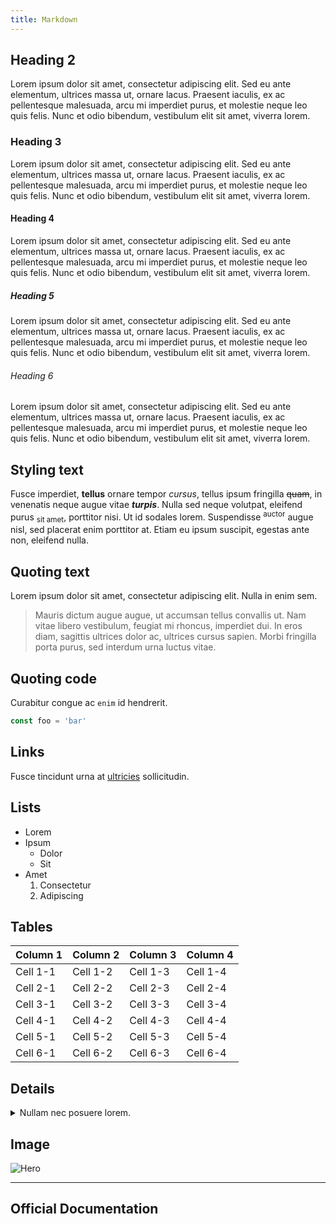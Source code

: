 ```yaml
---
title: Markdown
---
```



## Heading 2

Lorem ipsum dolor sit amet, consectetur adipiscing elit. Sed eu ante elementum, ultrices massa ut, ornare lacus. Praesent iaculis, ex ac pellentesque malesuada, arcu mi imperdiet purus, et molestie neque leo quis felis. Nunc et odio bibendum, vestibulum elit sit amet, viverra lorem.

### Heading 3

Lorem ipsum dolor sit amet, consectetur adipiscing elit. Sed eu ante elementum, ultrices massa ut, ornare lacus. Praesent iaculis, ex ac pellentesque malesuada, arcu mi imperdiet purus, et molestie neque leo quis felis. Nunc et odio bibendum, vestibulum elit sit amet, viverra lorem.

#### Heading 4

Lorem ipsum dolor sit amet, consectetur adipiscing elit. Sed eu ante elementum, ultrices massa ut, ornare lacus. Praesent iaculis, ex ac pellentesque malesuada, arcu mi imperdiet purus, et molestie neque leo quis felis. Nunc et odio bibendum, vestibulum elit sit amet, viverra lorem.

##### Heading 5

Lorem ipsum dolor sit amet, consectetur adipiscing elit. Sed eu ante elementum, ultrices massa ut, ornare lacus. Praesent iaculis, ex ac pellentesque malesuada, arcu mi imperdiet purus, et molestie neque leo quis felis. Nunc et odio bibendum, vestibulum elit sit amet, viverra lorem.

###### Heading 6

Lorem ipsum dolor sit amet, consectetur adipiscing elit. Sed eu ante elementum, ultrices massa ut, ornare lacus. Praesent iaculis, ex ac pellentesque malesuada, arcu mi imperdiet purus, et molestie neque leo quis felis. Nunc et odio bibendum, vestibulum elit sit amet, viverra lorem.

## Styling text

Fusce imperdiet, **tellus** ornare tempor _cursus_, tellus ipsum fringilla ~~quam~~, in venenatis neque augue vitae **_turpis_**. Nulla sed neque volutpat, eleifend purus <sub>sit amet</sub>, porttitor nisi. Ut id sodales lorem. Suspendisse <sup>auctor</sup> augue nisl, sed placerat enim porttitor at. Etiam eu ipsum suscipit, egestas ante non, eleifend nulla.

## Quoting text

Lorem ipsum dolor sit amet, consectetur adipiscing elit. Nulla in enim sem.

> Mauris dictum augue augue, ut accumsan tellus convallis ut. Nam vitae libero vestibulum, feugiat mi rhoncus, imperdiet dui. In eros diam, sagittis ultrices dolor ac, ultrices cursus sapien. Morbi fringilla porta purus, sed interdum urna luctus vitae.

## Quoting code

Curabitur congue ac `enim` id hendrerit.

```js
const foo = 'bar'
```

## Links

Fusce tincidunt urna at [ultricies](#_) sollicitudin.

## Lists

- Lorem
- Ipsum
  - Dolor
  - Sit
- Amet
  1. Consectetur
  2. Adipiscing

## Tables

| Column 1 | Column 2 | Column 3 | Column 4 |
| -------- | -------- | -------- | -------- |
| Cell 1-1 | Cell 1-2 | Cell 1-3 | Cell 1-4 |
| Cell 2-1 | Cell 2-2 | Cell 2-3 | Cell 2-4 |
| Cell 3-1 | Cell 3-2 | Cell 3-3 | Cell 3-4 |
| Cell 4-1 | Cell 4-2 | Cell 4-3 | Cell 4-4 |
| Cell 5-1 | Cell 5-2 | Cell 5-3 | Cell 5-4 |
| Cell 6-1 | Cell 6-2 | Cell 6-3 | Cell 6-4 |

## Details

<details>
<summary>Nullam nec posuere lorem.</summary>

Aenean tempor, orci eget ullamcorper luctus, nisl turpis pharetra mauris, sit amet tristique elit orci et sem. Aenean odio purus, suscipit quis accumsan in, blandit at ex.

</details>


## Image

![Hero](../../../assets/hero.webp)

---

## Official Documentation

<CardGrid>
    <LinkCard title="Markdown Syntax Documentation" href="https://starlight.astro.build/guides/authoring-content/#images" />
</CardGrid>
